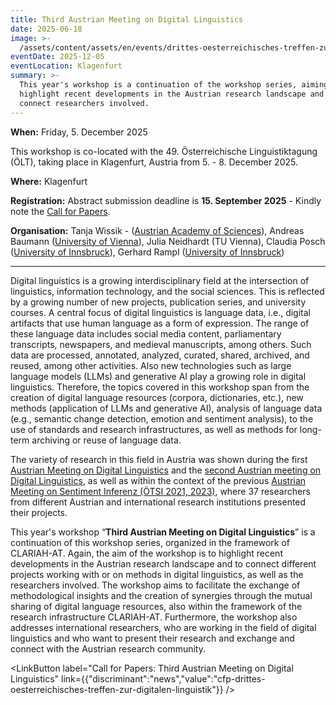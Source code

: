 ```yaml
---
title: Third Austrian Meeting on Digital Linguistics
date: 2025-06-18
image: >-
  /assets/content/assets/en/events/drittes-oesterreichisches-treffen-zur-digitalen-linguistik-oelt-2025/image.png
eventDate: 2025-12-05
eventLocation: Klagenfurt
summary: >-
  This year's workshop is a continuation of the workshop series, aiming to
  highlight recent developments in the Austrian research landscape and to
  connect researchers involved. 
---
```

**When:** Friday, 5. December 2025

This workshop is co-located with the 49. Österreichische Linguistiktagung (ÖLT), taking place in Klagenfurt, Austria from 5. - 8. December 2025.

**Where:** Klagenfurt

**Registration:** Abstract submission deadline is **15. September 2025** - Kindly note the [Call for Papers](/news/cfp-drittes-oesterreichisches-treffen-zur-digitalen-linguistik).

**Organisation:** Tanja Wissik - ([Austrian Academy of Sciences](/consortium/austrian-academy-of-sciences/)), Andreas Baumann ([University of Vienna](/consortium/university-of-vienna/)), Julia Neidhardt (TU Vienna), Claudia Posch ([University of Innsbruck](/consortium/university-of-innsbruck/)), Gerhard Rampl ([University of Innsbruck](/consortium/university-of-innsbruck/))

---

Digital linguistics is a growing interdisciplinary field at the intersection of linguistics, information technology, and the social sciences. This is reflected by a growing number of new projects, publication series, and university courses. A central focus of digital linguistics is language data, i.e., digital artifacts that use human language as a form of expression. The range of these language data includes social media content, parliamentary transcripts, newspapers, and medieval manuscripts, among others. Such data are processed, annotated, analyzed, curated, shared, archived, and reused, among other activities. Also new technologies such as large language models (LLMs) and generative AI play a growing role in digital linguistics. Therefore, the topics covered in this workshop span from the creation of digital language resources (corpora, dictionaries, etc.), new methods (application of LLMs and generative AI), analysis of language data (e.g., semantic change detection, emotion and sentiment analysis), to the use of standards and research infrastructures, as well as methods for long-term archiving or reuse of language data.

The variety of research in this field in Austria was shown during the first [Austrian Meeting on Digital Linguistics]([https://clariah.at/en/events/digital-linguistics-recent-developments-in-austria-olt-2023/]\(https://clariah.at/en/events/digital-linguistics-recent-developments-in-austria-olt-2023/\)) and the [second Austrian meeting on Digital Linguistics](https://clariah.at/en/events/zweites-oesterreichisches-treffen-zur-digitalen-linguistik/), as well as within the context of the previous [Austrian Meeting on Sentiment Inferenz (ÖTSI 2021, 2023)](https://evsl.univie.ac.at/digital-philology/events-lectures-courses/archive/oesterreichisches-treffen-zu-sentimentinferenz-oetsi/), where 37 researchers from different Austrian and international research institutions presented their projects.&#x20;

This year's workshop “**Third Austrian Meeting on Digital Linguistics**” is a continuation of this workshop series, organized in the framework of CLARIAH-AT. Again, the aim of the workshop is to highlight recent developments in the Austrian research landscape and to connect different projects working with or on methods in digital linguistics, as well as the researchers involved. The workshop aims to facilitate the exchange of methodological insights and the creation of synergies through the mutual sharing of digital language resources, also within the framework of the research infrastructure CLARIAH-AT. Furthermore, the workshop also addresses international researchers, who are working in the field of digital linguistics and who want to present their research and exchange and connect with the Austrian research community.

<LinkButton label="Call for Papers: Third Austrian Meeting on Digital Linguistics" link={{"discriminant":"news","value":"cfp-drittes-oesterreichisches-treffen-zur-digitalen-linguistik"}} />
